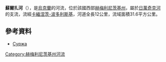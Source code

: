 '''蘇爾扎河'''（{{lang-uk|Суржа}}），是[[烏克蘭|烏克蘭]]的河流，位於該國西部[[赫梅利尼茨基州|赫梅利尼茨基州]]，屬於[[日萬奇克河|日萬奇克河]]的支流，流經[[卡緬涅茨-波多利斯基|卡緬涅茨-波多利斯基]]，河道全長12公里，流域面積31.6平方公里。

==參考資料==
*[https://web.archive.org/web/20160324180453/http://vodgosp.km.ua/water-resources.php Суржа]

{{DEFAULTSORT:Суржа}}
[[Category:赫梅利尼茨基州河流|Category:赫梅利尼茨基州河流]]


{{Ukraine-river-stub}}
